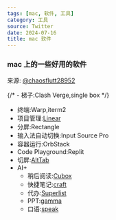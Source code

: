 ```yaml
---
tags: [mac, 软件, 工具]
category: 工具
source: Twitter
date: 2024-07-16
title: mac 软件
---
```


### mac 上的一些好用的软件

来源: [@chaosflutt28952](https://x.com/chaosflutt28952/status/1812368066195730824)

{/* - 梯子:Clash Verge,single box */}

-   终端:Warp,iterm2
-   项目管理:[Linear](https://linear.app/)
-   分屏:Rectangle
-   输入法自动切换:Input Source Pro
-   容器运行:OrbStack
-   Code Playground:Replit
-   切屏:[AltTab](https://alt-tab-macos.netlify.app/)
-   AI+
    -   稍后阅读:[Cubox](https://cubox.pro/)
    -   快捷笔记:[craft](https://www.craft.do/)
    -   代办:[Superlist](https://www.superlist.com/)
    -   PPT:[gamma](https://gamma.app/)
    -   口语:[speak](https://www.speak.com/cn)

